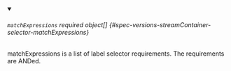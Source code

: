 


<details className="config-field" data-expandable="true" open>
<summary>

###### `matchExpressions` <span className="config-field-required" data-required="false">required</span> <span className="config-field-type">object[]</span> <span className="config-field-default"></span> <span className="config-field-enum"></span> {#spec-versions-streamContainer-selector-matchExpressions}

matchExpressions is a list of label selector requirements. The requirements are ANDed.

</summary>

<PartialMatchExpressionsreference />


</details>
